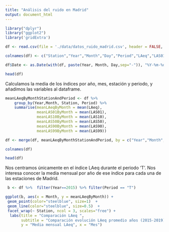 ```yaml
---
title: "Análisis del ruido en Madrid"
output: document_html
---
```

```r
library("dplyr")
library("ggplot2")
library('gridExtra')
```


```r
df <- read.csv(file = './data/datos_ruido_madrid.csv', header = FALSE, sep = ';', strip.white = TRUE)

colnames(df) <- c("Station","Year","Month","Day","Period","LAeq","LAS01","LAS10","LAS50","LAS90","LAS99")

df$Date <- as.Date(with(df, paste(Year, Month, Day,sep="-")), "%Y-%m-%d")

head(df)
```

Calculamos la media de los índices por año, mes, estación y periodo, y añadimos las variables al dataframe.

```r

meanLAeqByMonthStationAndPeriod <- df %>% 
    group_by(Year,Month, Station, Period) %>% 
    summarise(meanLAeqByMonth = mean(LAeq), 
              meanLAS01ByMonth = mean(LAS01), 
              meanLAS10ByMonth = mean(LAS10),
              meanLAS50ByMonth = mean(LAS50),
              meanLAS90ByMonth = mean(LAS90),
              meanLAS99ByMonth = mean(LAS99))

df <- merge(df, meanLAeqByMonthStationAndPeriod, by = c("Year","Month", "Station", "Period"), all.x = TRUE)

colnames(df)

head(df)
```

Nos centramos únicamente en el índice LAeq durante el periodo 'T'. Nos interesa conocer la media mensual por año de ese índice para cada una de las estaciones de Madrid. 

```r
 b <- df %>%  filter(Year==2015) %>% filter(Period == "T")


```


```r

ggplot(b, aes(x = Month, y = meanLAeqByMonth)) +
 geom_point(color="steelblue", size=1)  +
 geom_line(color="steelblue", size=0.5)  +
 facet_wrap(~ Station, ncol = 3, scales="free") +
  labs(title = "Comparación LAeq ",
       subtitle = "Comparación evolución LAeq promedio años (2015-2019) y 2020 para las distintas estaciones",
       y = "Media mensual LAeq", x = "Mes")
```


